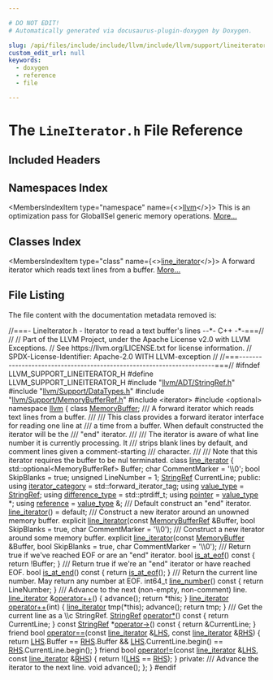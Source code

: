 ```yaml
---

# DO NOT EDIT!
# Automatically generated via docusaurus-plugin-doxygen by Doxygen.

slug: /api/files/include/include/llvm/include/llvm/support/lineiterator-h
custom_edit_url: null
keywords:
  - doxygen
  - reference
  - file

---
```





# The `LineIterator.h` File Reference

<DoxygenPage pluginConfig={pluginConfig}>



## Included Headers

<IncludesList>
<IncludesListItem
  filePath="llvm/ADT/StringRef.h"
  permalink="/docs/api/files/include/include/llvm/include/llvm/adt/stringref-h"
  isLocal="true" />
<IncludesListItem
  filePath="llvm/Support/DataTypes.h"
  permalink="/docs/api/files/include/include/llvm/include/llvm/support/datatypes-h"
  isLocal="true" />
<IncludesListItem
  filePath="llvm/Support/MemoryBufferRef.h"
  permalink="/docs/api/files/include/include/llvm/include/llvm/support/memorybufferref-h"
  isLocal="true" />
<IncludesListItem
  filePath="iterator"
  permalink=""
  isLocal="false" />
<IncludesListItem
  filePath="optional"
  permalink=""
  isLocal="false" />
</IncludesList>

## Namespaces Index

<MembersIndex>

<MembersIndexItem
  type="namespace"
  name={<><a href="/docs/api/namespaces/llvm">llvm</a></>}>
This is an optimization pass for GlobalISel generic memory operations. <a href="/docs/api/namespaces/llvm/#details">More...</a>
</MembersIndexItem>

</MembersIndex>

## Classes Index

<MembersIndex>

<MembersIndexItem
  type="class"
  name={<><a href="/docs/api/classes/llvm/line-iterator">line_iterator</a></>}>
A forward iterator which reads text lines from a buffer. <a href="/docs/api/classes/llvm/line-iterator/#details">More...</a>
</MembersIndexItem>

</MembersIndex>


## File Listing

The file content with the documentation metadata removed is:

<ProgramListing>

<Link id="l00001" /><CodeLine lineNumber="1"><Highlight kind="comment">//===- LineIterator.h - Iterator to read a text buffer&#39;s lines --&#42;- C++ -&#42;-===//</Highlight><Highlight kind="normal"></Highlight></CodeLine>
<Link id="l00002" /><CodeLine lineNumber="2"><Highlight kind="normal"></Highlight><Highlight kind="comment">//</Highlight><Highlight kind="normal"></Highlight></CodeLine>
<Link id="l00003" /><CodeLine lineNumber="3"><Highlight kind="normal"></Highlight><Highlight kind="comment">// Part of the LLVM Project, under the Apache License v2.0 with LLVM Exceptions.</Highlight><Highlight kind="normal"></Highlight></CodeLine>
<Link id="l00004" /><CodeLine lineNumber="4"><Highlight kind="normal"></Highlight><Highlight kind="comment">// See https://llvm.org/LICENSE.txt for license information.</Highlight><Highlight kind="normal"></Highlight></CodeLine>
<Link id="l00005" /><CodeLine lineNumber="5"><Highlight kind="normal"></Highlight><Highlight kind="comment">// SPDX-License-Identifier: Apache-2.0 WITH LLVM-exception</Highlight><Highlight kind="normal"></Highlight></CodeLine>
<Link id="l00006" /><CodeLine lineNumber="6"><Highlight kind="normal"></Highlight><Highlight kind="comment">//</Highlight><Highlight kind="normal"></Highlight></CodeLine>
<Link id="l00007" /><CodeLine lineNumber="7"><Highlight kind="normal"></Highlight><Highlight kind="comment">//===----------------------------------------------------------------------===//</Highlight><Highlight kind="normal"></Highlight></CodeLine>
<Link id="l00008" /><CodeLine lineNumber="8"><Highlight kind="normal"></Highlight></CodeLine>
<Link id="l00009" /><CodeLine lineNumber="9"><Highlight kind="normal"></Highlight><Highlight kind="preprocessor">#ifndef LLVM&#95;SUPPORT&#95;LINEITERATOR&#95;H</Highlight><Highlight kind="normal"></Highlight></CodeLine>
<Link id="l00010" /><CodeLine lineNumber="10"><Highlight kind="normal"></Highlight><Highlight kind="preprocessor">#define LLVM&#95;SUPPORT&#95;LINEITERATOR&#95;H</Highlight><Highlight kind="normal"></Highlight></CodeLine>
<Link id="l00011" /><CodeLine lineNumber="11"><Highlight kind="normal"></Highlight></CodeLine>
<Link id="l00012" /><CodeLine lineNumber="12"><Highlight kind="normal"></Highlight><Highlight kind="preprocessor">#include &quot;<a href="/docs/api/files/include/include/llvm/include/llvm/adt/stringref-h">llvm/ADT/StringRef.h</a>&quot;</Highlight><Highlight kind="normal"></Highlight></CodeLine>
<Link id="l00013" /><CodeLine lineNumber="13"><Highlight kind="normal"></Highlight><Highlight kind="preprocessor">#include &quot;<a href="/docs/api/files/include/include/llvm/include/llvm/support/datatypes-h">llvm/Support/DataTypes.h</a>&quot;</Highlight><Highlight kind="normal"></Highlight></CodeLine>
<Link id="l00014" /><CodeLine lineNumber="14"><Highlight kind="normal"></Highlight><Highlight kind="preprocessor">#include &quot;<a href="/docs/api/files/include/include/llvm/include/llvm/support/memorybufferref-h">llvm/Support/MemoryBufferRef.h</a>&quot;</Highlight><Highlight kind="normal"></Highlight></CodeLine>
<Link id="l00015" /><CodeLine lineNumber="15"><Highlight kind="normal"></Highlight><Highlight kind="preprocessor">#include &lt;iterator&gt;</Highlight><Highlight kind="normal"></Highlight></CodeLine>
<Link id="l00016" /><CodeLine lineNumber="16"><Highlight kind="normal"></Highlight><Highlight kind="preprocessor">#include &lt;optional&gt;</Highlight><Highlight kind="normal"></Highlight></CodeLine>
<Link id="l00017" /><CodeLine lineNumber="17"><Highlight kind="normal"></Highlight></CodeLine>
<Link id="l00018" /><CodeLine lineNumber="18"><Highlight kind="normal"></Highlight><Highlight kind="keyword">namespace </Highlight><Highlight kind="normal"><a href="/docs/api/namespaces/llvm">llvm</a> &#123;</Highlight></CodeLine>
<Link id="l00019" /><CodeLine lineNumber="19"><Highlight kind="normal"></Highlight></CodeLine>
<Link id="l00020" /><CodeLine lineNumber="20"><Highlight kind="normal"></Highlight><Highlight kind="keyword">class </Highlight><Highlight kind="normal"><a href="/docs/api/classes/llvm/memorybuffer">MemoryBuffer</a>;</Highlight></CodeLine>
<Link id="l00021" /><CodeLine lineNumber="21"><Highlight kind="normal"></Highlight><Highlight kind="comment"></Highlight></CodeLine>
<Link id="l00022" /><CodeLine lineNumber="22"><Highlight kind="comment">/// A forward iterator which reads text lines from a buffer.</Highlight></CodeLine>
<Link id="l00023" /><CodeLine lineNumber="23"><Highlight kind="comment">///</Highlight></CodeLine>
<Link id="l00024" /><CodeLine lineNumber="24"><Highlight kind="comment">/// This class provides a forward iterator interface for reading one line at</Highlight></CodeLine>
<Link id="l00025" /><CodeLine lineNumber="25"><Highlight kind="comment">/// a time from a buffer. When default constructed the iterator will be the</Highlight></CodeLine>
<Link id="l00026" /><CodeLine lineNumber="26"><Highlight kind="comment">/// &quot;end&quot; iterator.</Highlight></CodeLine>
<Link id="l00027" /><CodeLine lineNumber="27"><Highlight kind="comment">///</Highlight></CodeLine>
<Link id="l00028" /><CodeLine lineNumber="28"><Highlight kind="comment">/// The iterator is aware of what line number it is currently processing. It</Highlight></CodeLine>
<Link id="l00029" /><CodeLine lineNumber="29"><Highlight kind="comment">/// strips blank lines by default, and comment lines given a comment-starting</Highlight></CodeLine>
<Link id="l00030" /><CodeLine lineNumber="30"><Highlight kind="comment">/// character.</Highlight></CodeLine>
<Link id="l00031" /><CodeLine lineNumber="31"><Highlight kind="comment">///</Highlight></CodeLine>
<Link id="l00032" /><CodeLine lineNumber="32"><Highlight kind="comment">/// Note that this iterator requires the buffer to be nul terminated.</Highlight><Highlight kind="normal"></Highlight></CodeLine>
<Link id="l00033" /><CodeLine lineNumber="33" lineLink="/docs/api/classes/llvm/line-iterator"><Highlight kind="normal"></Highlight><Highlight kind="keyword">class </Highlight><Highlight kind="normal"><a href="/docs/api/classes/llvm/line-iterator/#ad8a4423101e88fa42c963f46214979ec">line&#95;iterator</a> &#123;</Highlight></CodeLine>
<Link id="l00034" /><CodeLine lineNumber="34"><Highlight kind="normal">  std::optional&lt;MemoryBufferRef&gt; Buffer;</Highlight></CodeLine>
<Link id="l00035" /><CodeLine lineNumber="35"><Highlight kind="normal">  </Highlight><Highlight kind="keywordtype">char</Highlight><Highlight kind="normal"> CommentMarker = </Highlight><Highlight kind="charliteral">&#39;\\0&#39;</Highlight><Highlight kind="normal">;</Highlight></CodeLine>
<Link id="l00036" /><CodeLine lineNumber="36"><Highlight kind="normal">  </Highlight><Highlight kind="keywordtype">bool</Highlight><Highlight kind="normal"> SkipBlanks = </Highlight><Highlight kind="keyword">true</Highlight><Highlight kind="normal">;</Highlight></CodeLine>
<Link id="l00037" /><CodeLine lineNumber="37"><Highlight kind="normal"></Highlight></CodeLine>
<Link id="l00038" /><CodeLine lineNumber="38"><Highlight kind="normal">  </Highlight><Highlight kind="keywordtype">unsigned</Highlight><Highlight kind="normal"> LineNumber = 1;</Highlight></CodeLine>
<Link id="l00039" /><CodeLine lineNumber="39"><Highlight kind="normal">  <a href="/docs/api/classes/llvm/stringref">StringRef</a> CurrentLine;</Highlight></CodeLine>
<Link id="l00040" /><CodeLine lineNumber="40"><Highlight kind="normal"></Highlight></CodeLine>
<Link id="l00041" /><CodeLine lineNumber="41"><Highlight kind="normal"></Highlight><Highlight kind="keyword">public</Highlight><Highlight kind="normal">:</Highlight></CodeLine>
<Link id="l00042" /><CodeLine lineNumber="42" lineLink="/docs/api/classes/llvm/line-iterator/#ad95381097c44cbd6be508ca056728d2e"><Highlight kind="normal">  </Highlight><Highlight kind="keyword">using </Highlight><Highlight kind="normal"><a href="/docs/api/classes/llvm/line-iterator/#ad95381097c44cbd6be508ca056728d2e">iterator&#95;category</a> = std::forward&#95;iterator&#95;tag;</Highlight></CodeLine>
<Link id="l00043" /><CodeLine lineNumber="43" lineLink="/docs/api/classes/llvm/line-iterator/#a2938d539be9da04b4434492593be919f"><Highlight kind="normal">  </Highlight><Highlight kind="keyword">using </Highlight><Highlight kind="normal"><a href="/docs/api/classes/llvm/line-iterator/#a2938d539be9da04b4434492593be919f">value&#95;type</a> = <a href="/docs/api/classes/llvm/stringref">StringRef</a>;</Highlight></CodeLine>
<Link id="l00044" /><CodeLine lineNumber="44" lineLink="/docs/api/classes/llvm/line-iterator/#a44b50dc2d22cf2444e58a884aeebc9bb"><Highlight kind="normal">  </Highlight><Highlight kind="keyword">using </Highlight><Highlight kind="normal"><a href="/docs/api/classes/llvm/line-iterator/#a44b50dc2d22cf2444e58a884aeebc9bb">difference&#95;type</a> = std::ptrdiff&#95;t;</Highlight></CodeLine>
<Link id="l00045" /><CodeLine lineNumber="45" lineLink="/docs/api/classes/llvm/line-iterator/#af4900216d654c3ce10d8298dbd62b223"><Highlight kind="normal">  </Highlight><Highlight kind="keyword">using </Highlight><Highlight kind="normal"><a href="/docs/api/classes/llvm/line-iterator/#af4900216d654c3ce10d8298dbd62b223">pointer</a> = <a href="/docs/api/classes/llvm/line-iterator/#a2938d539be9da04b4434492593be919f">value&#95;type</a> &#42;;</Highlight></CodeLine>
<Link id="l00046" /><CodeLine lineNumber="46" lineLink="/docs/api/classes/llvm/line-iterator/#ac36345447c7fb21d2f963378adc06ac5"><Highlight kind="normal">  </Highlight><Highlight kind="keyword">using </Highlight><Highlight kind="normal"><a href="/docs/api/classes/llvm/line-iterator/#ac36345447c7fb21d2f963378adc06ac5">reference</a> = <a href="/docs/api/classes/llvm/line-iterator/#a2938d539be9da04b4434492593be919f">value&#95;type</a> &amp;;</Highlight></CodeLine>
<Link id="l00047" /><CodeLine lineNumber="47"><Highlight kind="normal"></Highlight><Highlight kind="comment"></Highlight></CodeLine>
<Link id="l00048" /><CodeLine lineNumber="48"><Highlight kind="comment">  /// Default construct an &quot;end&quot; iterator.</Highlight><Highlight kind="normal"></Highlight></CodeLine>
<Link id="l00049" /><CodeLine lineNumber="49" lineLink="/docs/api/classes/llvm/line-iterator/#ad8a4423101e88fa42c963f46214979ec"><Highlight kind="normal">  <a href="/docs/api/classes/llvm/line-iterator/#ad8a4423101e88fa42c963f46214979ec">line&#95;iterator</a>() = </Highlight><Highlight kind="keywordflow">default</Highlight><Highlight kind="normal">;</Highlight></CodeLine>
<Link id="l00050" /><CodeLine lineNumber="50"><Highlight kind="normal"></Highlight><Highlight kind="comment"></Highlight></CodeLine>
<Link id="l00051" /><CodeLine lineNumber="51"><Highlight kind="comment">  /// Construct a new iterator around an unowned memory buffer.</Highlight><Highlight kind="normal"></Highlight></CodeLine>
<Link id="l00052" /><CodeLine lineNumber="52"><Highlight kind="normal">  </Highlight><Highlight kind="keyword">explicit</Highlight><Highlight kind="normal"> <a href="/docs/api/classes/llvm/line-iterator/#ad8a4423101e88fa42c963f46214979ec">line&#95;iterator</a>(</Highlight><Highlight kind="keyword">const</Highlight><Highlight kind="normal"> <a href="/docs/api/classes/llvm/memorybufferref">MemoryBufferRef</a> &amp;Buffer, </Highlight><Highlight kind="keywordtype">bool</Highlight><Highlight kind="normal"> SkipBlanks = </Highlight><Highlight kind="keyword">true</Highlight><Highlight kind="normal">,</Highlight></CodeLine>
<Link id="l00053" /><CodeLine lineNumber="53"><Highlight kind="normal">                         </Highlight><Highlight kind="keywordtype">char</Highlight><Highlight kind="normal"> CommentMarker = </Highlight><Highlight kind="charliteral">&#39;\\0&#39;</Highlight><Highlight kind="normal">);</Highlight></CodeLine>
<Link id="l00054" /><CodeLine lineNumber="54"><Highlight kind="normal"></Highlight><Highlight kind="comment"></Highlight></CodeLine>
<Link id="l00055" /><CodeLine lineNumber="55"><Highlight kind="comment">  /// Construct a new iterator around some memory buffer.</Highlight><Highlight kind="normal"></Highlight></CodeLine>
<Link id="l00056" /><CodeLine lineNumber="56"><Highlight kind="normal">  </Highlight><Highlight kind="keyword">explicit</Highlight><Highlight kind="normal"> <a href="/docs/api/classes/llvm/line-iterator/#ad8a4423101e88fa42c963f46214979ec">line&#95;iterator</a>(</Highlight><Highlight kind="keyword">const</Highlight><Highlight kind="normal"> <a href="/docs/api/classes/llvm/memorybuffer">MemoryBuffer</a> &amp;Buffer, </Highlight><Highlight kind="keywordtype">bool</Highlight><Highlight kind="normal"> SkipBlanks = </Highlight><Highlight kind="keyword">true</Highlight><Highlight kind="normal">,</Highlight></CodeLine>
<Link id="l00057" /><CodeLine lineNumber="57"><Highlight kind="normal">                         </Highlight><Highlight kind="keywordtype">char</Highlight><Highlight kind="normal"> CommentMarker = </Highlight><Highlight kind="charliteral">&#39;\\0&#39;</Highlight><Highlight kind="normal">);</Highlight></CodeLine>
<Link id="l00058" /><CodeLine lineNumber="58"><Highlight kind="normal"></Highlight><Highlight kind="comment"></Highlight></CodeLine>
<Link id="l00059" /><CodeLine lineNumber="59"><Highlight kind="comment">  /// Return true if we&#39;ve reached EOF or are an &quot;end&quot; iterator.</Highlight><Highlight kind="normal"></Highlight></CodeLine>
<Link id="l00060" /><CodeLine lineNumber="60" lineLink="/docs/api/classes/llvm/line-iterator/#a617941704a472090ba3304c9daf1c37f"><Highlight kind="normal">  </Highlight><Highlight kind="keywordtype">bool</Highlight><Highlight kind="normal"> <a href="/docs/api/classes/llvm/line-iterator/#a617941704a472090ba3304c9daf1c37f">is&#95;at&#95;eof</a>()</Highlight><Highlight kind="keyword"> const </Highlight><Highlight kind="normal">&#123; </Highlight><Highlight kind="keywordflow">return</Highlight><Highlight kind="normal"> !Buffer; &#125;</Highlight></CodeLine>
<Link id="l00061" /><CodeLine lineNumber="61"><Highlight kind="normal"></Highlight><Highlight kind="comment"></Highlight></CodeLine>
<Link id="l00062" /><CodeLine lineNumber="62"><Highlight kind="comment">  /// Return true if we&#39;re an &quot;end&quot; iterator or have reached EOF.</Highlight><Highlight kind="normal"></Highlight></CodeLine>
<Link id="l00063" /><CodeLine lineNumber="63" lineLink="/docs/api/classes/llvm/line-iterator/#a82ec15858b975dea72110e176c6e840e"><Highlight kind="normal">  </Highlight><Highlight kind="keywordtype">bool</Highlight><Highlight kind="normal"> <a href="/docs/api/classes/llvm/line-iterator/#a82ec15858b975dea72110e176c6e840e">is&#95;at&#95;end</a>()</Highlight><Highlight kind="keyword"> const </Highlight><Highlight kind="normal">&#123; </Highlight><Highlight kind="keywordflow">return</Highlight><Highlight kind="normal"> <a href="/docs/api/classes/llvm/line-iterator/#a617941704a472090ba3304c9daf1c37f">is&#95;at&#95;eof</a>(); &#125;</Highlight></CodeLine>
<Link id="l00064" /><CodeLine lineNumber="64"><Highlight kind="normal"></Highlight><Highlight kind="comment"></Highlight></CodeLine>
<Link id="l00065" /><CodeLine lineNumber="65"><Highlight kind="comment">  /// Return the current line number. May return any number at EOF.</Highlight><Highlight kind="normal"></Highlight></CodeLine>
<Link id="l00066" /><CodeLine lineNumber="66" lineLink="/docs/api/classes/llvm/line-iterator/#a51eb9a429555dd682d9b265cff7f869f"><Highlight kind="normal">  int64&#95;t <a href="/docs/api/classes/llvm/line-iterator/#a51eb9a429555dd682d9b265cff7f869f">line&#95;number</a>()</Highlight><Highlight kind="keyword"> const </Highlight><Highlight kind="normal">&#123; </Highlight><Highlight kind="keywordflow">return</Highlight><Highlight kind="normal"> LineNumber; &#125;</Highlight></CodeLine>
<Link id="l00067" /><CodeLine lineNumber="67"><Highlight kind="normal"></Highlight><Highlight kind="comment"></Highlight></CodeLine>
<Link id="l00068" /><CodeLine lineNumber="68"><Highlight kind="comment">  /// Advance to the next (non-empty, non-comment) line.</Highlight><Highlight kind="normal"></Highlight></CodeLine>
<Link id="l00069" /><CodeLine lineNumber="69" lineLink="/docs/api/classes/llvm/line-iterator/#a632d6fd23a69e44e07c58bb24839b154"><Highlight kind="normal">  <a href="/docs/api/classes/llvm/line-iterator/#ad8a4423101e88fa42c963f46214979ec">line&#95;iterator</a> &amp;<a href="/docs/api/classes/llvm/line-iterator/#a632d6fd23a69e44e07c58bb24839b154">operator++</a>() &#123;</Highlight></CodeLine>
<Link id="l00070" /><CodeLine lineNumber="70"><Highlight kind="normal">    advance();</Highlight></CodeLine>
<Link id="l00071" /><CodeLine lineNumber="71"><Highlight kind="normal">    </Highlight><Highlight kind="keywordflow">return</Highlight><Highlight kind="normal"> &#42;</Highlight><Highlight kind="keyword">this</Highlight><Highlight kind="normal">;</Highlight></CodeLine>
<Link id="l00072" /><CodeLine lineNumber="72"><Highlight kind="normal">  &#125;</Highlight></CodeLine>
<Link id="l00073" /><CodeLine lineNumber="73" lineLink="/docs/api/classes/llvm/line-iterator/#af3a973e39eb7dd37de3f3777a518b7ec"><Highlight kind="normal">  <a href="/docs/api/classes/llvm/line-iterator/#ad8a4423101e88fa42c963f46214979ec">line&#95;iterator</a> <a href="/docs/api/classes/llvm/line-iterator/#af3a973e39eb7dd37de3f3777a518b7ec">operator++</a>(</Highlight><Highlight kind="keywordtype">int</Highlight><Highlight kind="normal">) &#123;</Highlight></CodeLine>
<Link id="l00074" /><CodeLine lineNumber="74"><Highlight kind="normal">    <a href="/docs/api/classes/llvm/line-iterator/#ad8a4423101e88fa42c963f46214979ec">line&#95;iterator</a> tmp(&#42;</Highlight><Highlight kind="keyword">this</Highlight><Highlight kind="normal">);</Highlight></CodeLine>
<Link id="l00075" /><CodeLine lineNumber="75"><Highlight kind="normal">    advance();</Highlight></CodeLine>
<Link id="l00076" /><CodeLine lineNumber="76"><Highlight kind="normal">    </Highlight><Highlight kind="keywordflow">return</Highlight><Highlight kind="normal"> tmp;</Highlight></CodeLine>
<Link id="l00077" /><CodeLine lineNumber="77"><Highlight kind="normal">  &#125;</Highlight></CodeLine>
<Link id="l00078" /><CodeLine lineNumber="78"><Highlight kind="normal"></Highlight><Highlight kind="comment"></Highlight></CodeLine>
<Link id="l00079" /><CodeLine lineNumber="79"><Highlight kind="comment">  /// Get the current line as a \\c StringRef.</Highlight><Highlight kind="normal"></Highlight></CodeLine>
<Link id="l00080" /><CodeLine lineNumber="80" lineLink="/docs/api/classes/llvm/line-iterator/#ab36cae9a1fda004c8be408e9020697d3"><Highlight kind="normal">  <a href="/docs/api/classes/llvm/stringref">StringRef</a> <a href="/docs/api/classes/llvm/line-iterator/#ab36cae9a1fda004c8be408e9020697d3">operator&#42;</a>()</Highlight><Highlight kind="keyword"> const </Highlight><Highlight kind="normal">&#123; </Highlight><Highlight kind="keywordflow">return</Highlight><Highlight kind="normal"> CurrentLine; &#125;</Highlight></CodeLine>
<Link id="l00081" /><CodeLine lineNumber="81" lineLink="/docs/api/classes/llvm/line-iterator/#a659716f7ea76f5962e1e5ed01ddd21ae"><Highlight kind="normal">  </Highlight><Highlight kind="keyword">const</Highlight><Highlight kind="normal"> <a href="/docs/api/classes/llvm/stringref">StringRef</a> &#42;<a href="/docs/api/classes/llvm/line-iterator/#a659716f7ea76f5962e1e5ed01ddd21ae">operator-&gt;</a>()</Highlight><Highlight kind="keyword"> const </Highlight><Highlight kind="normal">&#123; </Highlight><Highlight kind="keywordflow">return</Highlight><Highlight kind="normal"> &amp;CurrentLine; &#125;</Highlight></CodeLine>
<Link id="l00082" /><CodeLine lineNumber="82"><Highlight kind="normal"></Highlight></CodeLine>
<Link id="l00083" /><CodeLine lineNumber="83" lineLink="/docs/api/classes/llvm/line-iterator/#acdfba1c4df7ebf27f5f0ff871dd64db8"><Highlight kind="normal">  </Highlight><Highlight kind="keyword">friend</Highlight><Highlight kind="normal"> </Highlight><Highlight kind="keywordtype">bool</Highlight><Highlight kind="normal"> <a href="/docs/api/classes/llvm/line-iterator/#acdfba1c4df7ebf27f5f0ff871dd64db8">operator==</a>(</Highlight><Highlight kind="keyword">const</Highlight><Highlight kind="normal"> <a href="/docs/api/classes/llvm/line-iterator/#ad8a4423101e88fa42c963f46214979ec">line&#95;iterator</a> &amp;<a href="/docs/api/files/lib/lib/target/lib/target/x86/x86partialreduction-cpp/#a9e1483f7215664a2315c53c3558d9a8d">LHS</a>, </Highlight><Highlight kind="keyword">const</Highlight><Highlight kind="normal"> <a href="/docs/api/classes/llvm/line-iterator/#ad8a4423101e88fa42c963f46214979ec">line&#95;iterator</a> &amp;<a href="/docs/api/files/lib/lib/target/lib/target/x86/x86partialreduction-cpp/#a87b8bfbbe9d8f7146d7f20a5fb42efd0">RHS</a>) &#123;</Highlight></CodeLine>
<Link id="l00084" /><CodeLine lineNumber="84"><Highlight kind="normal">    </Highlight><Highlight kind="keywordflow">return</Highlight><Highlight kind="normal"> <a href="/docs/api/files/lib/lib/target/lib/target/x86/x86partialreduction-cpp/#a9e1483f7215664a2315c53c3558d9a8d">LHS</a>.Buffer == <a href="/docs/api/files/lib/lib/target/lib/target/x86/x86partialreduction-cpp/#a87b8bfbbe9d8f7146d7f20a5fb42efd0">RHS</a>.Buffer &amp;&amp;</Highlight></CodeLine>
<Link id="l00085" /><CodeLine lineNumber="85"><Highlight kind="normal">           <a href="/docs/api/files/lib/lib/target/lib/target/x86/x86partialreduction-cpp/#a9e1483f7215664a2315c53c3558d9a8d">LHS</a>.CurrentLine.begin() == <a href="/docs/api/files/lib/lib/target/lib/target/x86/x86partialreduction-cpp/#a87b8bfbbe9d8f7146d7f20a5fb42efd0">RHS</a>.CurrentLine.begin();</Highlight></CodeLine>
<Link id="l00086" /><CodeLine lineNumber="86"><Highlight kind="normal">  &#125;</Highlight></CodeLine>
<Link id="l00087" /><CodeLine lineNumber="87"><Highlight kind="normal"></Highlight></CodeLine>
<Link id="l00088" /><CodeLine lineNumber="88" lineLink="/docs/api/classes/llvm/line-iterator/#a46f6efaa64d768f07bc01543cd8f630c"><Highlight kind="normal">  </Highlight><Highlight kind="keyword">friend</Highlight><Highlight kind="normal"> </Highlight><Highlight kind="keywordtype">bool</Highlight><Highlight kind="normal"> <a href="/docs/api/classes/llvm/line-iterator/#a46f6efaa64d768f07bc01543cd8f630c">operator!=</a>(</Highlight><Highlight kind="keyword">const</Highlight><Highlight kind="normal"> <a href="/docs/api/classes/llvm/line-iterator/#ad8a4423101e88fa42c963f46214979ec">line&#95;iterator</a> &amp;<a href="/docs/api/files/lib/lib/target/lib/target/x86/x86partialreduction-cpp/#a9e1483f7215664a2315c53c3558d9a8d">LHS</a>, </Highlight><Highlight kind="keyword">const</Highlight><Highlight kind="normal"> <a href="/docs/api/classes/llvm/line-iterator/#ad8a4423101e88fa42c963f46214979ec">line&#95;iterator</a> &amp;<a href="/docs/api/files/lib/lib/target/lib/target/x86/x86partialreduction-cpp/#a87b8bfbbe9d8f7146d7f20a5fb42efd0">RHS</a>) &#123;</Highlight></CodeLine>
<Link id="l00089" /><CodeLine lineNumber="89"><Highlight kind="normal">    </Highlight><Highlight kind="keywordflow">return</Highlight><Highlight kind="normal"> !(<a href="/docs/api/files/lib/lib/target/lib/target/x86/x86partialreduction-cpp/#a9e1483f7215664a2315c53c3558d9a8d">LHS</a> == <a href="/docs/api/files/lib/lib/target/lib/target/x86/x86partialreduction-cpp/#a87b8bfbbe9d8f7146d7f20a5fb42efd0">RHS</a>);</Highlight></CodeLine>
<Link id="l00090" /><CodeLine lineNumber="90"><Highlight kind="normal">  &#125;</Highlight></CodeLine>
<Link id="l00091" /><CodeLine lineNumber="91"><Highlight kind="normal"></Highlight></CodeLine>
<Link id="l00092" /><CodeLine lineNumber="92"><Highlight kind="normal"></Highlight><Highlight kind="keyword">private</Highlight><Highlight kind="normal">:</Highlight><Highlight kind="comment"></Highlight></CodeLine>
<Link id="l00093" /><CodeLine lineNumber="93"><Highlight kind="comment">  /// Advance the iterator to the next line.</Highlight><Highlight kind="normal"></Highlight></CodeLine>
<Link id="l00094" /><CodeLine lineNumber="94"><Highlight kind="normal">  </Highlight><Highlight kind="keywordtype">void</Highlight><Highlight kind="normal"> advance();</Highlight></CodeLine>
<Link id="l00095" /><CodeLine lineNumber="95"><Highlight kind="normal">&#125;;</Highlight></CodeLine>
<Link id="l00096" /><CodeLine lineNumber="96"><Highlight kind="normal">&#125;</Highlight></CodeLine>
<Link id="l00097" /><CodeLine lineNumber="97"><Highlight kind="normal"></Highlight></CodeLine>
<Link id="l00098" /><CodeLine lineNumber="98"><Highlight kind="normal"></Highlight><Highlight kind="preprocessor">#endif</Highlight></CodeLine>

</ProgramListing>

</DoxygenPage>
